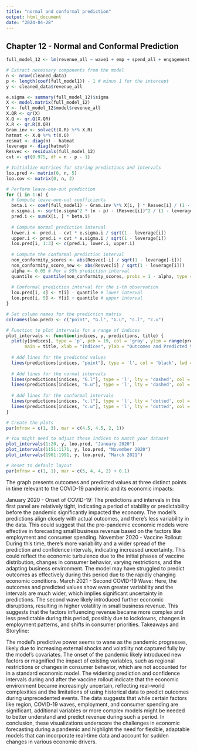 ```yaml
---
title: "normal and conformal prediction"
output: html_document
date: "2024-04-28"
---
```


## Chapter 12 - Normal and Conformal Prediction

```r
full_model_12 <- lm(revenue_all ~ wave1 + emp + spend_all + engagement + merchants_all + NE + W + S, data = cleaned_data)

# Extract necessary components from the model
n <- nrow(cleaned_data)
p <- length(coef(full_model1)) - 1 # minus 1 for the intercept
y <- cleaned_data$revenue_all

e.sigma <- summary(full_model_12)$sigma
X <- model.matrix(full_model_12)
Y <- full_model_12$model$revenue_all
X.QR <- qr(X)
X.Q <- qr.Q(X.QR)
X.R <- qr.R(X.QR)
Gram.inv <- solve(t(X.R) %*% X.R)
hatmat <- X.Q %*% t(X.Q)
resmat <- diag(n) - hatmat
leverage <- diag(hatmat)
Resvec <- residuals(full_model_12)
cvt <- qt(0.975, df = n - p - 1)

# Initialize matrices for storing predictions and intervals
loo.pred <- matrix(0, n, 5)
loo.cov <- matrix(0, n, 2)

# Perform leave-one-out prediction
for (i in 1:n) {
  # Compute leave-one-out coefficients
  beta.i <- coef(full_model1) - Gram.inv %*% X[i, ] * Resvec[i] / (1 - leverage[i])
  e.sigma.i <- sqrt(e.sigma^2 * (n - p) - (Resvec[i])^2 / (1 - leverage[i])) / sqrt(n - p - 1)
  pred.i <- sum(X[i, ] * beta.i)
  
  # Compute normal prediction interval
  lower.i <- pred.i - cvt * e.sigma.i / sqrt(1 - leverage[i])
  upper.i <- pred.i + cvt * e.sigma.i / sqrt(1 - leverage[i])
  loo.pred[i, 1:3] <- c(pred.i, lower.i, upper.i)
  
  # Compute the conformal prediction interval
  non_conformity_scores <- abs(Resvec[-i] / sqrt(1 - leverage[-i]))
  non_conformity_score_new <- abs(Resvec[i] / sqrt(1 - leverage[i]))
  alpha <- 0.05 # For a 95% prediction interval
  quantile <- quantile(non_conformity_scores, probs = 1 - alpha, type = 1)
    
  # Conformal prediction interval for the i-th observation
  loo.pred[i, 4] <- Y[i] - quantile # lower interval
  loo.pred[i, 5] <- Y[i] + quantile # upper interval
}

# Set column names for the prediction matrix
colnames(loo.pred) <- c("point", "G.l", "G.u", "c.l", "c.u")
```

```r
# Function to plot intervals for a range of indices
plot_intervals <- function(indices, y, predictions, title) {
  plot(y[indices], type = 'p', pch = 19, col = 'gray', ylim = range(predictions[indices,]),
       main = title, xlab = "Indices", ylab = "Outcomes and Predicted Values")
  
  # Add lines for the predicted values
  lines(predictions[indices, "point"], type = 'l', col = 'black', lwd = 2)
  
  # Add lines for the normal intervals
  lines(predictions[indices, "G.l"], type = 'l', lty = 'dashed', col = 'red', lwd = 2)
  lines(predictions[indices, "G.u"], type = 'l', lty = 'dashed', col = 'red', lwd = 2)
  
  # Add lines for the conformal intervals
  lines(predictions[indices, "c.l"], type = 'l', lty = 'dotted', col = 'blue', lwd = 2)
  lines(predictions[indices, "c.u"], type = 'l', lty = 'dotted', col = 'blue', lwd = 2)
}

# Create the plots
par(mfrow = c(1, 3), mar = c(4.5, 4.5, 2, 1))

# You might need to adjust these indices to match your dataset
plot_intervals(1:20, y, loo.pred, "January 2020")
plot_intervals(1151:1171, y, loo.pred, "November 2020")
plot_intervals(1961:1991, y, loo.pred, "March 2021")

# Reset to default layout
par(mfrow = c(1, 1), mar = c(5, 4, 4, 2) + 0.1)
```
The graph presents outcomes and predicted values at three distinct points in time relevant to the COVID-19 pandemic and its economic impacts:

January 2020 - Onset of COVID-19: The predictions and intervals in this first panel are relatively tight, indicating a period of stability or predictability before the pandemic significantly impacted the economy. The model's predictions align closely with actual outcomes, and there's less variability in the data. This could suggest that the pre-pandemic economic models were effective in forecasting small business revenue based on the factors like employment and consumer spending.
November 2020 - Vaccine Rollout: During this time, there's more variability and a wider spread of the prediction and confidence intervals, indicating increased uncertainty. This could reflect the economic turbulence due to the initial phases of vaccine distribution, changes in consumer behavior, varying restrictions, and the adapting business environment. The model may have struggled to predict outcomes as effectively during this period due to the rapidly changing economic conditions.
March 2021 - Second COVID-19 Wave: Here, the outcomes and predicted values show even greater variability and the intervals are much wider, which implies significant uncertainty in predictions. The second wave likely introduced further economic disruptions, resulting in higher volatility in small business revenue. This suggests that the factors influencing revenue became more complex and less predictable during this period, possibly due to lockdowns, changes in employment patterns, and shifts in consumer priorities.
Takeaways and Storyline:

The model’s predictive power seems to wane as the pandemic progresses, likely due to increasing external shocks and volatility not captured fully by the model's covariates.
The onset of the pandemic likely introduced new factors or magnified the impact of existing variables, such as regional restrictions or changes in consumer behavior, which are not accounted for in a standard economic model.
The widening prediction and confidence intervals during and after the vaccine rollout indicate that the economic environment became increasingly uncertain, reflecting real-world complexities and the limitations of using historical data to predict outcomes during unprecedented events.
The data suggests that while certain factors like region, COVID-19 waves, employment, and consumer spending are significant, additional variables or more complex models might be needed to better understand and predict revenue during such a period.
In conclusion, these visualizations underscore the challenges in economic forecasting during a pandemic and highlight the need for flexible, adaptable models that can incorporate real-time data and account for sudden changes in various economic drivers.

